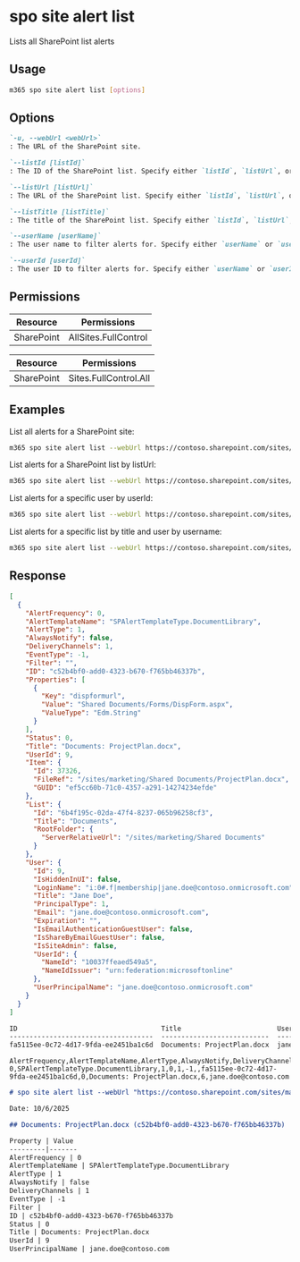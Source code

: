 
# spo site alert list

Lists all SharePoint list alerts

## Usage

```sh
m365 spo site alert list [options]
```

## Options

```md definition-list
`-u, --webUrl <webUrl>`
: The URL of the SharePoint site.

`--listId [listId]`
: The ID of the SharePoint list. Specify either `listId`, `listUrl`, or `listTitle`, but not more than one.

`--listUrl [listUrl]`
: The URL of the SharePoint list. Specify either `listId`, `listUrl`, or `listTitle`, but not more than one.

`--listTitle [listTitle]`
: The title of the SharePoint list. Specify either `listId`, `listUrl`, or `listTitle`, but not more than one.

`--userName [userName]`
: The user name to filter alerts for. Specify either `userName` or `userId`, but not both.

`--userId [userId]`
: The user ID to filter alerts for. Specify either `userName` or `userId`, but not both.
```

<Global />

## Permissions

<Tabs>
  <TabItem value="Delegated">

  | Resource   | Permissions          |
  |------------|----------------------|
  | SharePoint | AllSites.FullControl |

  </TabItem>
  <TabItem value="Application">

  | Resource   | Permissions           |
  |------------|-----------------------|
  | SharePoint | Sites.FullControl.All |

  </TabItem>
</Tabs>

## Examples

List all alerts for a SharePoint site:

```sh
m365 spo site alert list --webUrl https://contoso.sharepoint.com/sites/Marketing
```

List alerts for a SharePoint list by listUrl:

```sh
m365 spo site alert list --webUrl https://contoso.sharepoint.com/sites/Marketing --listUrl /sites/Marketing/lists/Tasks
```

List alerts for a specific user by userId:

```sh
m365 spo site alert list --webUrl https://contoso.sharepoint.com/sites/Marketing --userId 7cbb4c8d-8e4d-4d2e-9c6f-3f1d8b2e6a0e
```

List alerts for a specific list by title and user by username:

```sh
m365 spo site alert list --webUrl https://contoso.sharepoint.com/sites/Marketing --listTitle "Tasks" --userName jane.doe@contoso.com
```

## Response

<Tabs>
  <TabItem value="JSON">

  ```json
  [
    {
      "AlertFrequency": 0,
      "AlertTemplateName": "SPAlertTemplateType.DocumentLibrary",
      "AlertType": 1,
      "AlwaysNotify": false,
      "DeliveryChannels": 1,
      "EventType": -1,
      "Filter": "",
      "ID": "c52b4bf0-add0-4323-b670-f765bb46337b",
      "Properties": [
        {
          "Key": "dispformurl",
          "Value": "Shared Documents/Forms/DispForm.aspx",
          "ValueType": "Edm.String"
        }
      ],
      "Status": 0,
      "Title": "Documents: ProjectPlan.docx",
      "UserId": 9,
      "Item": {
        "Id": 37326,
        "FileRef": "/sites/marketing/Shared Documents/ProjectPlan.docx",
        "GUID": "ef5cc60b-71c0-4357-a291-14274234efde"
      },
      "List": {
        "Id": "6b4f195c-02da-47f4-8237-065b96258cf3",
        "Title": "Documents",
        "RootFolder": {
          "ServerRelativeUrl": "/sites/marketing/Shared Documents"
        }
      },
      "User": {
        "Id": 9,
        "IsHiddenInUI": false,
        "LoginName": "i:0#.f|membership|jane.doe@contoso.onmicrosoft.com",
        "Title": "Jane Doe",
        "PrincipalType": 1,
        "Email": "jane.doe@contoso.onmicrosoft.com",
        "Expiration": "",
        "IsEmailAuthenticationGuestUser": false,
        "IsShareByEmailGuestUser": false,
        "IsSiteAdmin": false,
        "UserId": {
          "NameId": "10037ffeaed549a5",
          "NameIdIssuer": "urn:federation:microsoftonline"
        },
        "UserPrincipalName": "jane.doe@contoso.onmicrosoft.com"
      }
    }
  ]
  ```

  </TabItem>
  <TabItem value="Text">

  ```txt
  ID                                    Title                        UserPrincipalName
  ------------------------------------  ---------------------------  --------------------
  fa5115ee-0c72-4d17-9fda-ee2451ba1c6d  Documents: ProjectPlan.docx  jane.doe@contoso.com
  ```

  </TabItem>
  <TabItem value="CSV">

  ```csv
  AlertFrequency,AlertTemplateName,AlertType,AlwaysNotify,DeliveryChannels,EventType,Filter,ID,Status,Title,UserId,UserPrincipalName
  0,SPAlertTemplateType.DocumentLibrary,1,0,1,-1,,fa5115ee-0c72-4d17-9fda-ee2451ba1c6d,0,Documents: ProjectPlan.docx,6,jane.doe@contoso.com
  ```

  </TabItem>
  <TabItem value="Markdown">

  ```md
  # spo site alert list --webUrl "https://contoso.sharepoint.com/sites/marketing" --listUrl "/sites/marketing/Shared Documents"

  Date: 10/6/2025

  ## Documents: ProjectPlan.docx (c52b4bf0-add0-4323-b670-f765bb46337b)

  Property | Value
  ---------|-------
  AlertFrequency | 0
  AlertTemplateName | SPAlertTemplateType.DocumentLibrary
  AlertType | 1
  AlwaysNotify | false
  DeliveryChannels | 1
  EventType | -1
  Filter |
  ID | c52b4bf0-add0-4323-b670-f765bb46337b
  Status | 0
  Title | Documents: ProjectPlan.docx
  UserId | 9
  UserPrincipalName | jane.doe@contoso.com
  ```

  </TabItem>
</Tabs>
